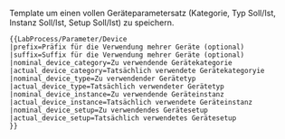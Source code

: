 <noinclude>Template um einen vollen Geräteparametersatz (Kategorie, Typ Soll/Ist, Instanz Soll/Ist, Setup Soll/Ist) zu speichern.
<pre>
{{LabProcess/Parameter/Device
|prefix=Präfix für die Verwendung mehrer Geräte (optional)
|suffix=Suffix für die Verwendung mehrer Geräte (optional)
|nominal_device_category=Zu verwendende Gerätekategorie
|actual_device_category=Tatsächlich verwendete Gerätekategoryie
|nominal_device_type=Zu verwendender Gerätetyp
|actual_device_type=Tatsächlich verwendeter Gerätetyp
|nominal_device_instance=Zu verwendende Geräteinstanz
|actual_device_instance=Tatsächlich verwendete Geräteinstanz
|nominal_device_setup=Zu verwendendes Gerätesetup
|actual_device_setup=Tatsächlich verwendetes Gerätesetup
}}
</pre>
</noinclude><includeonly><!--

-->{{LabProcess/Parameter
   |name={{{prefix|}}}DeviceCategory{{{suffix|}}}|type=Nominal |property=HasDeviceCategory |value={{{nominal_device_category|}}}
}}<!--
-->{{LabProcess/Parameter
   |name={{{prefix|}}}DeviceCategory{{{suffix|}}}|type=Actual |property=HasDeviceCategory |value={{{actual_device_category|}}}
}}<!--
-->{{LabProcess/Parameter
   |name={{{prefix|}}}DeviceType{{{suffix|}}}|type=Nominal |property=HasDeviceType |value={{{nominal_device_type|}}}
}}<!--
-->{{LabProcess/Parameter
   |name={{{prefix|}}}DeviceType{{{suffix|}}}|type=Actual |property=HasDeviceType |value={{{actual_device_type|}}}
}}<!--
-->{{LabProcess/Parameter
   |name={{{prefix|}}}DeviceInstance{{{suffix|}}}|type=Nominal |property=HasDeviceInstance |value={{{nominal_device_instance|}}}
}}<!--
-->{{LabProcess/Parameter
   |name={{{prefix|}}}DeviceInstance{{{suffix|}}}|type=Actual |property=HasDeviceInstance |value={{{actual_device_instance|}}}
}}<!--
-->{{LabProcess/Parameter
   |name={{{prefix|}}}DeviceSetup{{{suffix|}}}|type=Nominal |property=HasDeviceSetup |value={{{nominal_device_setup|}}}
}}<!--
-->{{LabProcess/Parameter
   |name={{{prefix|}}}DeviceSetup{{{suffix|}}}|type=Actual |property=HasDeviceSetup |value={{{actual_device_setup|}}} |sep=,
}}<!--

--></includeonly>